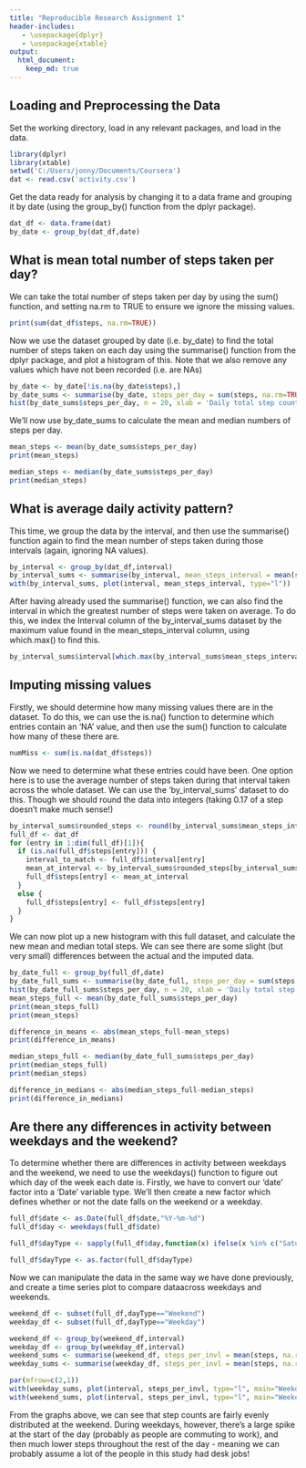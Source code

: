 ---
title: "Reproducible Research Assignment 1"
header-includes:
   - \usepackage{dplyr}
   - \usepackage{xtable}
output: 
  html_document:
    keep_md: true
---

## Loading and Preprocessing the Data

Set the working directory, load in any relevant packages, and load in the data.

```{r load}
library(dplyr)
library(xtable)
setwd('C:/Users/jonny/Documents/Coursera')
dat <- read.csv('activity.csv')
```

Get the data ready for analysis by changing it to a data frame and grouping it by date (using the group_by() function from the dplyr package).
```{r process}
dat_df <- data.frame(dat)
by_date <- group_by(dat_df,date)
```

## What is mean total number of steps taken per day?

We can take the total number of steps taken per day by using the sum() function, and setting na.rm to TRUE to ensure we ignore the missing values.

```{r sum}
print(sum(dat_df$steps, na.rm=TRUE))
```

Now we use the dataset grouped by date (i.e. by_date) to find the total number of steps taken on each day using the summarise() function from the dplyr package, and plot a histogram of this.  Note that we also remove any values which have not been recorded (i.e. are NAs)

```{r sum_by_date}
by_date <- by_date[!is.na(by_date$steps),]
by_date_sums <- summarise(by_date, steps_per_day = sum(steps, na.rm=TRUE))
hist(by_date_sums$steps_per_day, n = 20, xlab = 'Daily total step count', main = 'Histogram of Daily Total Step Count')
```

We'll now use by_date_sums to calculate the mean and median numbers of steps per day.

```{r averages}
mean_steps <- mean(by_date_sums$steps_per_day)
print(mean_steps)

median_steps <- median(by_date_sums$steps_per_day)
print(median_steps)
```


## What is average daily activity pattern?

This time, we group the data by the interval, and then use the summarise() function again to find the mean number of steps taken during those intervals (again, ignoring NA values).

```{r group by interval}
by_interval <- group_by(dat_df,interval)
by_interval_sums <- summarise(by_interval, mean_steps_interval = mean(steps, na.rm=TRUE))
with(by_interval_sums, plot(interval, mean_steps_interval, type="l"))
```

After having already used the summarise() function, we can also find the interval in which the greatest number of steps were taken on average.  To do this, we index the Interval column of the by_interval_sums dataset by the maximum value found in the mean_steps_interval column, using which.max() to find this.

```{r max steps interval}
by_interval_sums$interval[which.max(by_interval_sums$mean_steps_interval)]
```

## Imputing missing values

Firstly, we should determine how many missing values there are in the dataset.  To do this, we can use the is.na() function to determine which entries contain an 'NA' value, and then use the sum() function to calculate how many of these there are.

```{r count missing entries}
numMiss <- sum(is.na(dat_df$steps))
```

Now we need to determine what these entries could have been.  One option here is to use the average number of steps taken during that interval taken across the whole dataset.  We can use the 'by_interval_sums' dataset to do this.  Though we should round the data into integers (taking 0.17 of a step doesn't make much sense!)

```{r impute data}
by_interval_sums$rounded_steps <- round(by_interval_sums$mean_steps_interval)
full_df <- dat_df
for (entry in 1:dim(full_df)[1]){
  if (is.na(full_df$steps[entry])) {
    interval_to_match <- full_df$interval[entry]
    mean_at_interval <- by_interval_sums$rounded_steps[by_interval_sums$interval==interval_to_match]
    full_df$steps[entry] <- mean_at_interval
  }
  else {
    full_df$steps[entry] <- full_df$steps[entry]
  }
}
```

We can now plot up a new histogram with this full dataset, and calculate the new mean and median total steps.  We can see there are some slight (but very small) differences between the actual and the imputed data.

```{r full histogram}
by_date_full <- group_by(full_df,date)
by_date_full_sums <- summarise(by_date_full, steps_per_day = sum(steps, na.rm=TRUE))
hist(by_date_full_sums$steps_per_day, n = 20, xlab = 'Daily total step count', main = 'Histogram of Daily Total Step Count (with imputed data)')
mean_steps_full <- mean(by_date_full_sums$steps_per_day)
print(mean_steps_full)
print(mean_steps)

difference_in_means <- abs(mean_steps_full-mean_steps)
print(difference_in_means)

median_steps_full <- median(by_date_full_sums$steps_per_day)
print(median_steps_full)
print(median_steps)

difference_in_medians <- abs(median_steps_full-median_steps)
print(difference_in_medians)
```


## Are there any differences in activity between weekdays and the weekend?

To determine whether there are differences in activity between weekdays and the weekend, we need to use the weekdays() function to figure out which day of the week each date is.  Firstly, we have to convert our 'date' factor into a 'Date' variable type.  We'll then create a new factor which defines whether or not the date falls on the weekend or a weekday.

```{r weekends}
full_df$date <- as.Date(full_df$date,"%Y-%m-%d")
full_df$day <- weekdays(full_df$date)

full_df$dayType <- sapply(full_df$day,function(x) ifelse(x %in% c("Saturday", "Sunday"), "Weekend", "Weekday"))

full_df$dayType <- as.factor(full_df$dayType)
```

Now we can manipulate the data in the same way we have done previously, and create a time series plot to compare dataacross weekdays and weekends.

```{r timeplots}
weekend_df <- subset(full_df,dayType=="Weekend")
weekday_df <- subset(full_df,dayType=="Weekday")

weekend_df <- group_by(weekend_df,interval)
weekday_df <- group_by(weekday_df,interval)
weekend_sums <- summarise(weekend_df, steps_per_invl = mean(steps, na.rm=TRUE))
weekday_sums <- summarise(weekday_df, steps_per_invl = mean(steps, na.rm=TRUE))

par(mfrow=c(2,1))
with(weekday_sums, plot(interval, steps_per_invl, type="l", main="Weekday"))
with(weekend_sums, plot(interval, steps_per_invl, type="l", main="Weekend"))

```
From the graphs above, we can see that step counts are fairly evenly distributed at the weekend.  During weekdays, however, there's a large spike at the start of the day (probably as people are commuting to work), and then much lower steps throughout the rest of the day - meaning we can probably assume a lot of the people in this study had desk jobs!
